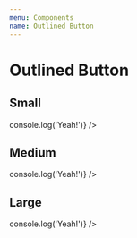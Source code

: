 ```yaml
---
menu: Components
name: Outlined Button
---
```



# Outlined Button

## Small

<Playground>
    <OutlinedButton 
        title="Learn More"
        href="https://example.com"
    />
    <OutlinedButton 
        title="Click Me"
        onClick={() => console.log('Yeah!')}
    />
</Playground>

## Medium

<Playground>
    <OutlinedButton 
        title="Learn More"
        size="medium"
        onClick={() => console.log('Yeah!')}
    />
</Playground>

## Large

<Playground>
    <OutlinedButton 
        title="Learn More"
        size="large"
        onClick={() => console.log('Yeah!')}
    />
</Playground>
